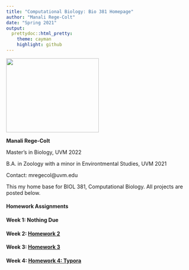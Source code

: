 ```yaml
---
title: "Computational Biology: Bio 381 Homepage"
author: "Manali Rege-Colt"
date: "Spring 2021"
output: 
  prettydoc::html_pretty:
    theme: cayman
    highlight: github
---
```


<img src="IMG_0690.jpg" width = "250" height ="200" /> 

**Manali Rege-Colt**

Master's in Biology, UVM 2022

B.A. in Zoology with a minor in Environtmental Studies, UVM 2021

Contact: mregecol@uvm.edu


This my home base for BIOL 381, Computational Biology. All projects are posted below. 

#### Homework Assignments

#### Week 1: **Nothing Due**

#### Week 2: [ Homework 2](Homework_2.html)

#### Week 3: [ Homework 3](Homework-_3.html)

#### Week 4: [Homework 4: Typora](Homework_4.html)


